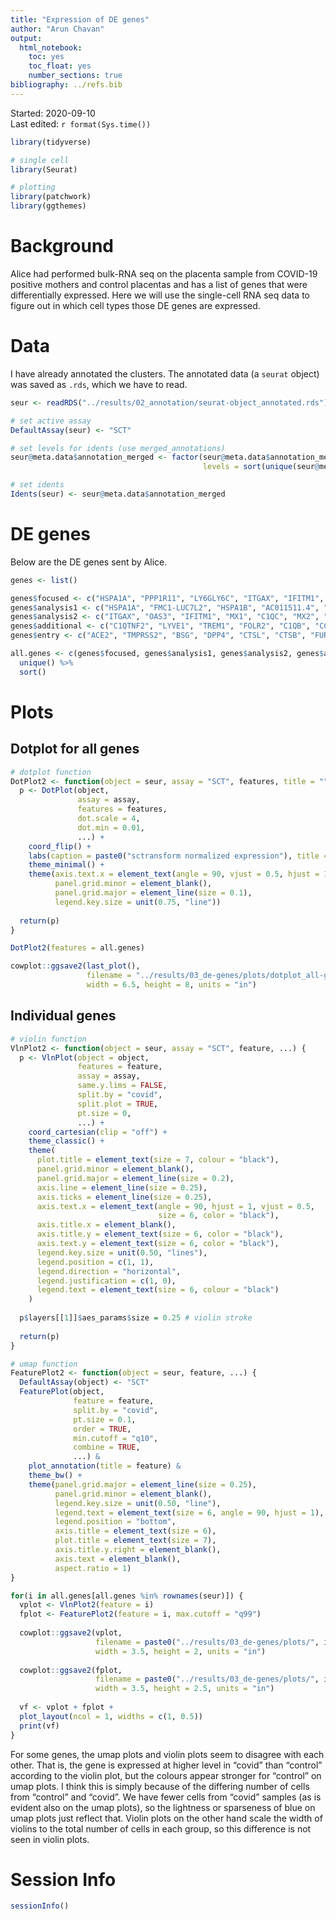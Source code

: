 ```yaml
---
title: "Expression of DE genes"
author: "Arun Chavan"
output:
  html_notebook:
    toc: yes
    toc_float: yes
    number_sections: true
bibliography: ../refs.bib
---
```

Started: 2020-09-10  
Last edited: `r format(Sys.time())`

```r
library(tidyverse)

# single cell
library(Seurat)

# plotting
library(patchwork)
library(ggthemes)
```


# Background
Alice had performed bulk-RNA seq on the placenta sample from COVID-19 positive mothers and control placentas and has a list of genes that were differentially expressed. Here we will use the single-cell RNA seq data to figure out in which cell types those DE genes are expressed. 

# Data
I have already annotated the clusters. The annotated data (a `seurat` object) was saved as `.rds`, which we have to read. 

```r
seur <- readRDS("../results/02_annotation/seurat-object_annotated.rds")
```

```r
# set active assay
DefaultAssay(seur) <- "SCT"

# set levels for idents (use merged_annotations)
seur@meta.data$annotation_merged <- factor(seur@meta.data$annotation_merged,
                                           levels = sort(unique(seur@meta.data$annotation_merged)))

# set idents
Idents(seur) <- seur@meta.data$annotation_merged
```

# DE genes
Below are the DE genes sent by Alice. 

```r
genes <- list()

genes$focused <- c("HSPA1A", "PPP1R11", "LY6GLY6C", "ITGAX", "IFITM1", "C1QC", "CCL2", "OAS3", "MX1")
genes$analysis1 <- c("HSPA1A", "FMC1-LUC7L2", "HSPA1B",	"AC011511.4", "PPP1R11", "AL139300.1", "LY6GLY6C")
genes$analysis2 <- c("ITGAX", "OAS3", "IFITM1", "MX1", "C1QC", "MX2", "CCL2")
genes$additional <- c("C1QTNF2", "LYVE1", "TREM1", "FOLR2", "C1QB",	"CCL2", "TNFRSF10C", "CXCL9", "IL1R2", "IL36A", "CD28", "OAS1", "IL1RN", "CD36", "CXCR2",	"SERPING1", "CXCR1", "TNFRSF10C", "C1QA", "HCST", "IL36A", "IL4R", "LY96", "IL1R2", "CXCR2", "CXCL2", "S100A7", "IFITM3", "SELENOM", "SELENOP", "C3AR1", "CCL2", "CCL8")
genes$entry <- c("ACE2", "TMPRSS2", "BSG", "DPP4", "CTSL", "CTSB", "FURIN")

all.genes <- c(genes$focused, genes$analysis1, genes$analysis2, genes$additional, genes$entry) %>% 
  unique() %>% 
  sort()
```

# Plots
## Dotplot for all genes

```r
# dotplot function
DotPlot2 <- function(object = seur, assay = "SCT", features, title = "", ...) {
  p <- DotPlot(object, 
               assay = assay,
               features = features, 
               dot.scale = 4, 
               dot.min = 0.01,
               ...) +
    coord_flip() +
    labs(caption = paste0("sctransform normalized expression"), title = title) +
    theme_minimal() +
    theme(axis.text.x = element_text(angle = 90, vjust = 0.5, hjust = 1),
          panel.grid.minor = element_blank(),
          panel.grid.major = element_line(size = 0.1),
          legend.key.size = unit(0.75, "line"))
  
  return(p)
}
```

```r
DotPlot2(features = all.genes)

cowplot::ggsave2(last_plot(), 
                 filename = "../results/03_de-genes/plots/dotplot_all-genes.pdf", 
                 width = 6.5, height = 8, units = "in")
```

## Individual genes
```r
# violin function
VlnPlot2 <- function(object = seur, assay = "SCT", feature, ...) {
  p <- VlnPlot(object = object, 
               features = feature, 
               assay = assay, 
               same.y.lims = FALSE,
               split.by = "covid", 
               split.plot = TRUE,
               pt.size = 0,
               ...) + 
    coord_cartesian(clip = "off") +
    theme_classic() +
    theme(
      plot.title = element_text(size = 7, colour = "black"),
      panel.grid.minor = element_blank(),
      panel.grid.major = element_line(size = 0.2),
      axis.line = element_line(size = 0.25),
      axis.ticks = element_line(size = 0.25),
      axis.text.x = element_text(angle = 90, hjust = 1, vjust = 0.5, 
                                 size = 6, color = "black"),
      axis.title.x = element_blank(),
      axis.title.y = element_text(size = 6, color = "black"),
      axis.text.y = element_text(size = 6, color = "black"),
      legend.key.size = unit(0.50, "lines"),
      legend.position = c(1, 1),
      legend.direction = "horizontal",
      legend.justification = c(1, 0),
      legend.text = element_text(size = 6, colour = "black")
    )
  
  p$layers[[1]]$aes_params$size = 0.25 # violin stroke
  
  return(p)
}
```

```r
# umap function
FeaturePlot2 <- function(object = seur, feature, ...) {
  DefaultAssay(object) <- "SCT"
  FeaturePlot(object, 
              feature = feature, 
              split.by = "covid",
              pt.size = 0.1, 
              order = TRUE, 
              min.cutoff = "q10", 
              combine = TRUE,
              ...) &
    plot_annotation(title = feature) &
    theme_bw() +
    theme(panel.grid.major = element_line(size = 0.25),
          panel.grid.minor = element_blank(),
          legend.key.size = unit(0.50, "line"),
          legend.text = element_text(size = 6, angle = 90, hjust = 1),
          legend.position = "bottom",
          axis.title = element_text(size = 6),
          plot.title = element_text(size = 7),
          axis.title.y.right = element_blank(),
          axis.text = element_blank(),
          aspect.ratio = 1)
}
```


```r

for(i in all.genes[all.genes %in% rownames(seur)]) {
  vplot <- VlnPlot2(feature = i)
  fplot <- FeaturePlot2(feature = i, max.cutoff = "q99")
  
  cowplot::ggsave2(vplot, 
                   filename = paste0("../results/03_de-genes/plots/", i, "_violinplot.pdf"),
                   width = 3.5, height = 2, units = "in")
  
  cowplot::ggsave2(fplot, 
                   filename = paste0("../results/03_de-genes/plots/", i, "_on-umap.png"),
                   width = 3.5, height = 2.5, units = "in")
  
  vf <- vplot + fplot + 
  plot_layout(ncol = 1, widths = c(1, 0.5))
  print(vf)
}
```

For some genes, the umap plots and violin plots seem to disagree with each other. That is, the gene is expressed at higher level in "covid" than "control" according to the violin plot, but the colours appear stronger for "control" on umap plots. I think this is simply because of the differing number of cells from "control" and "covid". We have fewer cells from "covid" samples (as is evident also on the umap plots), so the lightness or sparseness of blue on umap plots just reflect that. Violin plots on the other hand scale the width of violins to the total number of cells in each group, so this difference is not seen in violin plots.

# Session Info
```r
sessionInfo()
```

